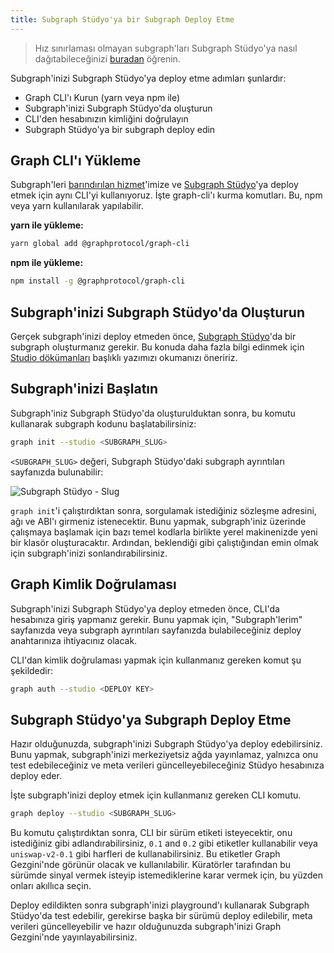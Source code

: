 ```yaml
---
title: Subgraph Stüdyo'ya bir Subgraph Deploy Etme
---
```


> Hız sınırlaması olmayan subgraph'ları Subgraph Stüdyo'ya nasıl dağıtabileceğinizi [buradan](https://www.notion.so/edgeandnode/The-Graph-Subgraph-Studio-Non-Rate-Limited-Chain-Integration-889fe061ee6b4423a7f8e2c8070b9294) öğrenin.

Subgraph'inizi Subgraph Stüdyo'ya deploy etme adımları şunlardır:

- Graph CLI'ı Kurun (yarn veya npm ile)
- Subgraph'inizi Subgraph Stüdyo'da oluşturun
- CLI'den hesabınızın kimliğini doğrulayın
- Subgraph Stüdyo'ya bir subgraph deploy edin

## Graph CLI'ı Yükleme

Subgraph'leri [barındırılan hizmet](https://thegraph.com/hosted-service/)'imize ve [Subgraph Stüdyo](https://thegraph.com/studio/)'ya deploy etmek için aynı CLI'yi kullanıyoruz. İşte graph-cli'ı kurma komutları. Bu, npm veya yarn kullanılarak yapılabilir.

**yarn ile yükleme:**

```bash
yarn global add @graphprotocol/graph-cli
```

**npm ile yükleme:**

```bash
npm install -g @graphprotocol/graph-cli
```

## Subgraph'inizi Subgraph Stüdyo'da Oluşturun

Gerçek subgraph'inizi deploy etmeden önce, [Subgraph Stüdyo](https://thegraph.com/studio/)'da bir subgraph oluşturmanız gerekir. Bu konuda daha fazla bilgi edinmek için [Studio dökümanları](/deploying/subgraph-studio) başlıklı yazımızı okumanızı öneririz.

## Subgraph'inizi Başlatın

Subgraph'iniz Subgraph Stüdyo'da oluşturulduktan sonra, bu komutu kullanarak subgraph kodunu başlatabilirsiniz:

```bash
graph init --studio <SUBGRAPH_SLUG>
```

`<SUBGRAPH_SLUG>` değeri, Subgraph Stüdyo'daki subgraph ayrıntıları sayfanızda bulunabilir:

![Subgraph Stüdyo - Slug](/img/doc-subgraph-slug.png)

`graph init`'i çalıştırdıktan sonra, sorgulamak istediğiniz sözleşme adresini, ağı ve ABI'ı girmeniz istenecektir. Bunu yapmak, subgraph'iniz üzerinde çalışmaya başlamak için bazı temel kodlarla birlikte yerel makinenizde yeni bir klasör oluşturacaktır. Ardından, beklendiği gibi çalıştığından emin olmak için subgraph'inizi sonlandırabilirsiniz.

## Graph Kimlik Doğrulaması

Subgraph'inizi Subgraph Stüdyo'ya deploy etmeden önce, CLI'da hesabınıza giriş yapmanız gerekir. Bunu yapmak için, "Subgraph'lerim" sayfanızda veya subgraph ayrıntıları sayfanızda bulabileceğiniz deploy anahtarınıza ihtiyacınız olacak.

CLI'dan kimlik doğrulaması yapmak için kullanmanız gereken komut şu şekildedir:

```bash
graph auth --studio <DEPLOY KEY>
```

## Subgraph Stüdyo'ya Subgraph Deploy Etme

Hazır olduğunuzda, subgraph'inizi Subgraph Stüdyo'ya deploy edebilirsiniz. Bunu yapmak, subgraph'inizi merkeziyetsiz ağda yayınlamaz, yalnızca onu test edebileceğiniz ve meta verileri güncelleyebileceğiniz Stüdyo hesabınıza deploy eder.

İşte subgraph'inizi deploy etmek için kullanmanız gereken CLI komutu.

```bash
graph deploy --studio <SUBGRAPH_SLUG>
```

Bu komutu çalıştırdıktan sonra, CLI bir sürüm etiketi isteyecektir, onu istediğiniz gibi adlandırabilirsiniz, `0.1` and `0.2` gibi etiketler kullanabilir veya `uniswap-v2-0.1` gibi harfleri de kullanabilirsiniz. Bu etiketler Graph Gezgini'nde görünür olacak ve kullanılabilir. Küratörler tarafından bu sürümde sinyal vermek isteyip istemediklerine karar vermek için, bu yüzden onları akıllıca seçin.

Deploy edildikten sonra subgraph'inizi playground'ı kullanarak Subgraph Stüdyo'da test edebilir, gerekirse başka bir sürümü deploy edilebilir, meta verileri güncelleyebilir ve hazır olduğunuzda subgraph'inizi Graph Gezgini'nde yayınlayabilirsiniz.
